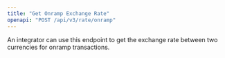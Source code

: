 ```yaml
---
title: "Get Onramp Exchange Rate"
openapi: "POST /api/v3/rate/onramp"
---
```


An integrator can use this endpoint to get the exchange rate between two currencies for onramp transactions.
